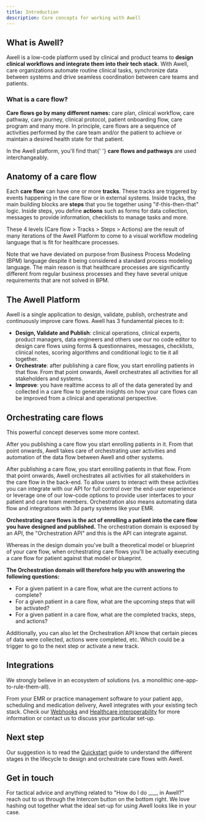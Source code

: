 ```yaml
---
title: Introduction
description: Core concepts for working with Awell
---
```


## What is Awell?

Awell is a low-code platform used by clinical and product teams to **design clinical workflows and integrate them into their tech stack**. With Awell, care organizations automate routine clinical tasks, synchronize data between systems and drive seamless coordination between care teams and patients.

### What is a care flow?

**Care flows go by many different names:** care plan, clinical workflow, care pathway, care journey, clinical protocol, patient onboarding flow, care program and many more. In principle, care flows are a sequence of activities performed by the care team and/or the patient to achieve or maintain a desired health state for that patient.

<Alert type="info">
  <p>
    In the Awell platform, you'll find that{' '}
    <strong>care flows and pathways</strong> are used interchangeably.
  </p>
</Alert>

## Anatomy of a care flow

Each **care flow** can have one or more **tracks**. These tracks are triggered by events happening in the care flow or in external systems. Inside tracks, the main building blocks are **steps** that you tie together using "if-this-then-that" logic. Inside steps, you define **actions** such as forms for data collection, messages to provide information, checklists to manage tasks and more.

These 4 levels (Care flow > Tracks > Steps > Actions) are the result of many iterations of the Awell Platform to come to a visual workflow modeling language that is fit for healthcare processes. 

<Alert type="info">
  <p>
    Note that we have deviated on purpose from Business Process Modeling (BPM) language despite it being considered a standard process modeling language. The main reason is that healthcare processes are significantly different from regular business processes and they have several unique requirements that are not solved in BPM.
  </p>
</Alert>

## The Awell Platform

Awell is a single application to design, validate, publish, orchestrate and continuously improve care flows. Awell has 3 fundamental pieces to it:

- **Design, Validate and Publish**: clinical operations, clinical experts, product managers, data engineers and others use our no code editor to design care flows using forms & questionnaires, messages, checklists, clinical notes, scoring algorithms and conditional logic to tie it all together.
- **Orchestrate**: after publishing a care flow, you start enrolling patients in that flow. From that point onwards, Awell orchestrates all activities for all stakeholders and systems.
- **Improve**: you have realtime access to all of the data generated by and collected in a care flow to generate insights on how your care flows can be improved from a clinical and operational perspective.

## Orchestrating care flows

This powerful concept deserves some more context.

After you publishing a care flow you start enrolling patients in it. From that point onwards, Awell takes care of orchestrating user activities and automation of the data flow between Awell and other systems.



After publishing a care flow, you start enrolling patients in that flow. From that point onwards, Awell orchestrates all activities for all stakeholders in the care flow in the back-end. To allow users to interact with these activities you can integrate with our API for full control over the end-user experience or leverage one of our low-code options to provide user interfaces to your patient and care team members. Orchestration also means automating data flow and integrations with 3d party systems like your EMR.

**Orchestrating care flows is the act of enrolling a patient into the care flow you have designed and published.** The orchestration domain is exposed by an API, the "Orchestration API" and this is the API can integrate against.

Whereas in the design domain you've built a theoretical model or blueprint of your care flow, when orchestrating care flows you'll be actually executing a care flow for patient against that model or blueprint.

**The Orchestration domain will therefore help you with answering the following questions:**

- For a given patient in a care flow, what are the current actions to complete?
- For a given patient in a care flow, what are the upcoming steps that will be activated?
- For a given patient in a care flow, what are the completed tracks, steps, and actions?

Additionally, you can also let the Orchestration API know that certain pieces of data were collected, actions were completed, etc. Which could be a trigger to go to the next step or activate a new track.

## Integrations

We strongly believe in an ecosystem of solutions (vs. a monolithic one-app-to-rule-them-all).

From your EMR or practice management software to your patient app, scheduling and medication delivery, Awell integrates with your existing tech stack. Check our [Webhooks](/awell-orchestration/developer-tools/webhooks/introduction) and [Healthcare interoperability](/awell-orchestration/docs/data/healthcare-interoperability) for more information or contact us to discuss your particular set-up.

## Next step

Our suggestion is to read the [Quickstart](/awell-orchestration/docs/getting-started/design-and-orchestrate-care-flows) guide to understand the different stages in the lifecycle to design and orchestrate care flows with Awell.

## Get in touch

For tactical advice and anything related to "How do I do \_\_\_\_ in Awell?" reach out to us through the Intercom button on the bottom right. We love hashing out together what the ideal set-up for using Awell looks like in your case.
